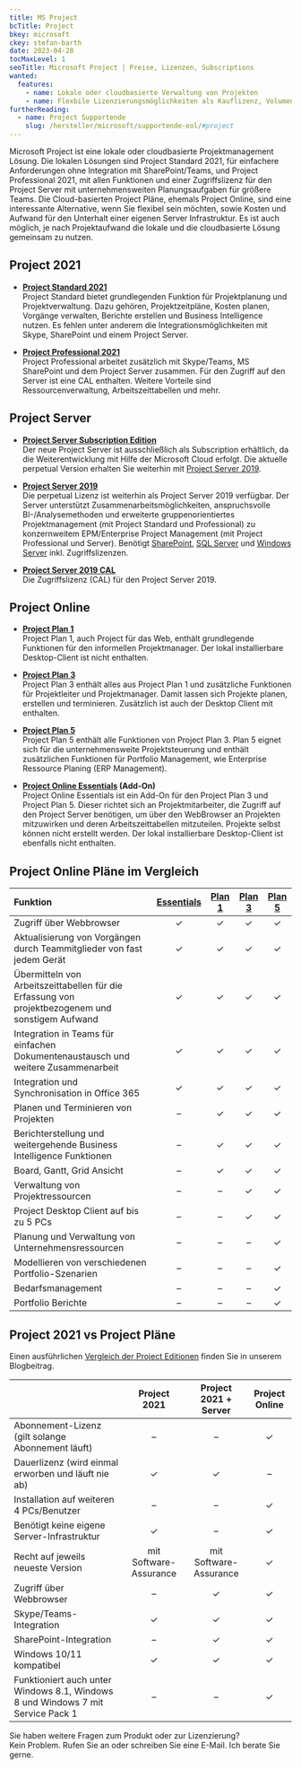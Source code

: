 ```yaml
---
title: MS Project
bcTitle: Project
bkey: microsoft
ckey: stefan-barth
date: 2023-04-28
tocMaxLevel: 1
seoTitle: Microsoft Project | Preise, Lizenzen, Subscriptions
wanted:
  features:
    - name: Lokale oder cloudbasierte Verwaltung von Projekten
    - name: Flexbile Lizenzierungsmöglichkeiten als Kauflizenz, Volumenlizenz oder Subscription im Online Plan
furtherReading:
  - name: Project Supportende
    slug: /hersteller/microsoft/supportende-eol/#project
---
```




<Intro>

 Microsoft Project ist eine lokale oder cloudbasierte Projektmanagement Lösung. Die lokalen Lösungen sind Project Standard 2021, für einfachere Anforderungen ohne Integration mit SharePoint/Teams, und Project Professional 2021, mit allen Funktionen und einer Zugriffslizenz für den Project Server mit unternehmensweiten Planungsaufgaben für größere Teams.
 Die Cloud-basierten Project Pläne, ehemals Project Online, sind eine interessante Alternative, wenn Sie flexibel sein möchten, sowie Kosten und Aufwand für den Unterhalt einer eigenen Server Infrastruktur. Es ist auch möglich, je nach Projektaufwand die lokale und die cloudbasierte Lösung gemeinsam zu nutzen.


</Intro>

<TOC />





## Project 2021

<ArrowList>

- **[Project Standard 2021](/hersteller/microsoft/project/standard-2021/)**<br />
 Project Standard bietet grundlegenden Funktion für Projektplanung und Projektverwaltung. Dazu gehören, Projektzeitpläne, Kosten planen, Vorgänge verwalten, Berichte erstellen und Business Intelligence nutzen. Es fehlen unter anderem die Integrationsmöglichkeiten mit Skype, SharePoint und einem Project Server.

- **[Project Professional 2021](/hersteller/microsoft/project/professional-2021/)**<br />
 Project Professional arbeitet zusätzlich mit Skype/Teams, MS SharePoint und dem Project Server zusammen. Für den Zugriff auf den Server ist eine CAL enthalten. Weitere Vorteile sind Ressourcenverwaltung, Arbeitszeittabellen und mehr.

</ArrowList>


## Project Server

<ArrowList>

- **[Project Server Subscription Edition](/hersteller/microsoft/project/server-subscription-edition/)**<br />
 Der neue Project Server ist ausschließlich als Subscription erhältlich, da die Weiterentwicklung mit Hilfe der Microsoft Cloud erfolgt. Die aktuelle perpetual Version erhalten Sie weiterhin mit [Project Server 2019](/hersteller/microsoft/project/server-2019/).

- **[Project Server 2019](/hersteller/microsoft/project/server-2019/)**<br />
 Die perpetual Lizenz ist weiterhin als Project Server 2019 verfügbar. Der Server unterstützt Zusammenarbeitsmöglichkeiten, anspruchsvolle BI-/Analysemethoden und erweiterte gruppenorientiertes Projektmanagement (mit Project Standard und Professional) zu konzernweitem EPM/Enterprise Project Management (mit Project Professional und Server). Benötigt [SharePoint](/hersteller/microsoft/sharepoint/), [SQL Server](/hersteller/microsoft/sql-server/) und [Windows Server](/hersteller/microsoft/windows-server/) inkl. Zugriffslizenzen.

- **[Project Server 2019 CAL](/hersteller/microsoft/project/server-2019/cal/)**<br />
 Die Zugriffslizenz (CAL) für den Project Server 2019.

</ArrowList>


## Project Online

<ArrowList>

- **[Project Plan 1](/hersteller/microsoft/project/plan-1/)**<br />
 Project Plan 1, auch Project für das Web, enthält grundlegende Funktionen für den informellen Projektmanager. Der lokal installierbare Desktop-Client ist nicht enthalten.

- **[Project Plan 3](/hersteller/microsoft/project/plan-3/)**<br />
 Project Plan 3 enthält alles aus Project Plan 1 und zusätzliche Funktionen für Projektleiter und Projektmanager. Damit lassen sich Projekte planen, erstellen und terminieren. Zusätzlich ist auch der Desktop Client mit enthalten.

- **[Project Plan 5](/hersteller/microsoft/project/plan-5/)**<br />
 Project Plan 5 enthält alle Funktionen von Project Plan 3. Plan 5 eignet sich für die unternehmensweite Projektsteuerung und enthält zusätzlichen Funktionen für Portfolio Management, wie Enterprise Ressource Planing (ERP Management).

- **[Project Online Essentials](/hersteller/microsoft/project/online-essentials/) (Add-On)**<br />
 Project Online Essentials ist ein Add-On für den Project Plan 3 und Project Plan 5. Dieser richtet sich an Projektmitarbeiter, die Zugriff auf den Project Server benötigen, um über den WebBrowser an Projekten mitzuwirken und deren Arbeitszeittabellen mitzuteilen. Projekte selbst können nicht erstellt werden. Der lokal installierbare Desktop-Client ist ebenfalls nicht enthalten.

</ArrowList>


 ## Project Online Pläne im Vergleich


|Funktion|[Essentials](/hersteller/microsoft/project/online-essentials/)|[Plan 1](/hersteller/microsoft/project/plan-1/)|[Plan 3](/hersteller/microsoft/project/plan-3/)|[Plan 5](/hersteller/microsoft/project/plan-5/)|
|:---|:---:|:---:|:---:|:---:|
|Zugriff über Webbrowser|✓|✓|✓|✓|
|Aktualisierung von Vorgängen durch Teammitglieder von fast jedem Gerät|✓|✓|✓|✓|
|Übermitteln von Arbeitszeittabellen für die Erfassung von projektbezogenem und sonstigem Aufwand|✓|✓|✓|✓
|Integration in Teams für einfachen Dokumentenaustausch und weitere Zusammenarbeit|✓|✓|✓|✓|
|Integration und Synchronisation in Office 365|✓|✓|✓|✓|
|Planen und Terminieren von Projekten|–|✓|✓|✓|
|Berichterstellung und weitergehende Business Intelligence Funktionen|–|✓|✓|✓|
|Board, Gantt, Grid Ansicht|–|✓|✓|✓|
|Verwaltung von Projektressourcen|–|–|✓|✓|
|Project Desktop Client auf bis zu 5 PCs|–|–|✓|✓|
|Planung und Verwaltung von Unternehmensressourcen|–|–|–|✓|
|Modellieren von verschiedenen Portfolio-Szenarien|–|–|–|✓|
|Bedarfsmanagement|–|–|–|✓|
|Portfolio Berichte|–|–|–|✓|


## Project 2021 vs Project Pläne

Einen ausführlichen [Vergleich der Project Editionen](/blog/neue-project-plaene-project-2019-vergleich/) finden Sie in unserem Blogbeitrag.


||Project 2021|Project 2021 + Server|Project Online|
|:---|:---:|:---:|:---:|
|Abonnement-Lizenz (gilt solange Abonnement läuft)|–|–|✓|
|Dauerlizenz (wird einmal erworben und läuft nie ab)|✓|✓|–|
|Installation auf weiteren 4 PCs/Benutzer|–|–|✓|
|Benötigt keine eigene Server-Infrastruktur|✓|–|✓|
|Recht auf jeweils neueste Version|mit Software-Assurance|mit Software-Assurance|✓|
|Zugriff über Webbrowser|–|✓|✓|
|Skype/Teams-Integration|✓|✓|✓|
|SharePoint-Integration|–|✓|✓|
|Windows 10/11 kompatibel|✓|✓|✓|
|Funktioniert auch unter Windows 8.1, Windows 8 und Windows 7 mit Service Pack 1|–|–|✓|


<GetInTouch theme="light">

Sie haben weitere Fragen zum Produkt oder zur Lizenzierung?<br />
Kein Problem. Rufen Sie an oder schreiben Sie eine E-Mail. Ich berate Sie gerne.

</GetInTouch>
